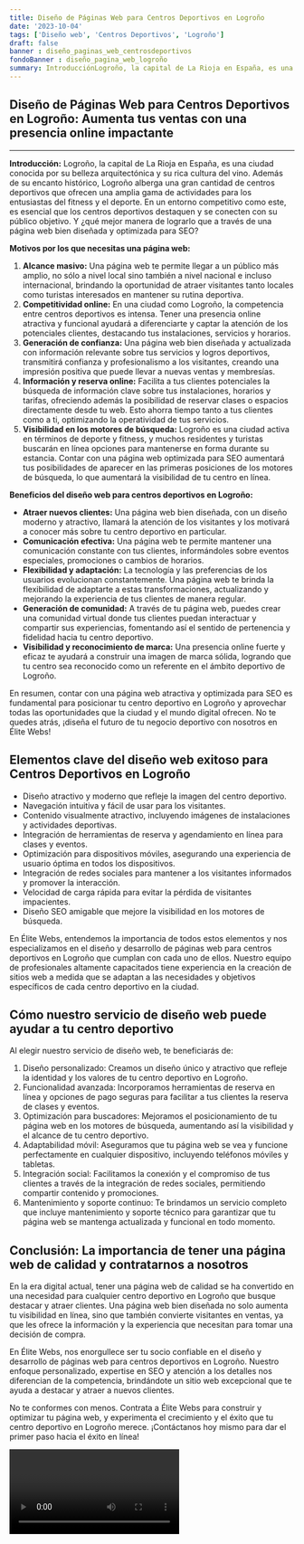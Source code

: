 ```yaml
---
title: Diseño de Páginas Web para Centros Deportivos en Logroño
date: '2023-10-04'
tags: ['Diseño web', 'Centros Deportivos', 'Logroño']
draft: false
banner : diseño_paginas_web_centrosdeportivos
fondoBanner : diseño_pagina_web_logroño
summary: IntroducciónLogroño, la capital de La Rioja en España, es una ciudad conocida por su belleza arquitectónica y su rica cultura del vino. Además de su encanto histórico, Logroño alberga una gran cantidad de centros deportivos que ofrecen una amplia gama de actividades para los entusiastas del fitness y el deporte. En un entorno competitivo como este, es esencial que los centros deportivos destaquen y se conecten con su público objetivo. Y ¿qué mejor manera de lograrlo que a través de una página web bien diseñada y optimizada para SEO?
---
```


## **Diseño de Páginas Web para Centros Deportivos en Logroño: Aumenta tus ventas con una presencia online impactante**
---

**Introducción:**
Logroño, la capital de La Rioja en España, es una ciudad conocida por su belleza arquitectónica y su rica cultura del vino. Además de su encanto histórico, Logroño alberga una gran cantidad de centros deportivos que ofrecen una amplia gama de actividades para los entusiastas del fitness y el deporte. En un entorno competitivo como este, es esencial que los centros deportivos destaquen y se conecten con su público objetivo. Y ¿qué mejor manera de lograrlo que a través de una página web bien diseñada y optimizada para SEO?

**Motivos por los que necesitas una página web:**
1. **Alcance masivo:** Una página web te permite llegar a un público más amplio, no sólo a nivel local sino también a nivel nacional e incluso internacional, brindando la oportunidad de atraer visitantes tanto locales como turistas interesados en mantener su rutina deportiva.
2. **Competitividad online:** En una ciudad como Logroño, la competencia entre centros deportivos es intensa. Tener una presencia online atractiva y funcional ayudará a diferenciarte y captar la atención de los potenciales clientes, destacando tus instalaciones, servicios y horarios.
3. **Generación de confianza:** Una página web bien diseñada y actualizada con información relevante sobre tus servicios y logros deportivos, transmitirá confianza y profesionalismo a los visitantes, creando una impresión positiva que puede llevar a nuevas ventas y membresías.
4. **Información y reserva online:** Facilita a tus clientes potenciales la búsqueda de información clave sobre tus instalaciones, horarios y tarifas, ofreciendo además la posibilidad de reservar clases o espacios directamente desde tu web. Esto ahorra tiempo tanto a tus clientes como a ti, optimizando la operatividad de tus servicios.
5. **Visibilidad en los motores de búsqueda:** Logroño es una ciudad activa en términos de deporte y fitness, y muchos residentes y turistas buscarán en línea opciones para mantenerse en forma durante su estancia. Contar con una página web optimizada para SEO aumentará tus posibilidades de aparecer en las primeras posiciones de los motores de búsqueda, lo que aumentará la visibilidad de tu centro en línea.

**Beneficios del diseño web para centros deportivos en Logroño:**
- **Atraer nuevos clientes:** Una página web bien diseñada, con un diseño moderno y atractivo, llamará la atención de los visitantes y los motivará a conocer más sobre tu centro deportivo en particular.
- **Comunicación efectiva:** Una página web te permite mantener una comunicación constante con tus clientes, informándoles sobre eventos especiales, promociones o cambios de horarios.
- **Flexibilidad y adaptación:** La tecnología y las preferencias de los usuarios evolucionan constantemente. Una página web te brinda la flexibilidad de adaptarte a estas transformaciones, actualizando y mejorando la experiencia de tus clientes de manera regular.
- **Generación de comunidad:** A través de tu página web, puedes crear una comunidad virtual donde tus clientes puedan interactuar y compartir sus experiencias, fomentando así el sentido de pertenencia y fidelidad hacia tu centro deportivo.
- **Visibilidad y reconocimiento de marca:** Una presencia online fuerte y eficaz te ayudará a construir una imagen de marca sólida, logrando que tu centro sea reconocido como un referente en el ámbito deportivo de Logroño.

En resumen, contar con una página web atractiva y optimizada para SEO es fundamental para posicionar tu centro deportivo en Logroño y aprovechar todas las oportunidades que la ciudad y el mundo digital ofrecen. No te quedes atrás, ¡diseña el futuro de tu negocio deportivo con nosotros en Élite Webs!


<GifSeo />

<Cta />

## Elementos clave del diseño web exitoso para Centros Deportivos en Logroño

- Diseño atractivo y moderno que refleje la imagen del centro deportivo.
- Navegación intuitiva y fácil de usar para los visitantes.
- Contenido visualmente atractivo, incluyendo imágenes de instalaciones y actividades deportivas.
- Integración de herramientas de reserva y agendamiento en línea para clases y eventos.
- Optimización para dispositivos móviles, asegurando una experiencia de usuario óptima en todos los dispositivos.
- Integración de redes sociales para mantener a los visitantes informados y promover la interacción.
- Velocidad de carga rápida para evitar la pérdida de visitantes impacientes.
- Diseño SEO amigable que mejore la visibilidad en los motores de búsqueda.

En Élite Webs, entendemos la importancia de todos estos elementos y nos especializamos en el diseño y desarrollo de páginas web para centros deportivos en Logroño que cumplan con cada uno de ellos. Nuestro equipo de profesionales altamente capacitados tiene experiencia en la creación de sitios web a medida que se adaptan a las necesidades y objetivos específicos de cada centro deportivo en la ciudad.

## Cómo nuestro servicio de diseño web puede ayudar a tu centro deportivo

Al elegir nuestro servicio de diseño web, te beneficiarás de:

1. Diseño personalizado: Creamos un diseño único y atractivo que refleje la identidad y los valores de tu centro deportivo en Logroño.
2. Funcionalidad avanzada: Incorporamos herramientas de reserva en línea y opciones de pago seguras para facilitar a tus clientes la reserva de clases y eventos.
3. Optimización para buscadores: Mejoramos el posicionamiento de tu página web en los motores de búsqueda, aumentando así la visibilidad y el alcance de tu centro deportivo.
4. Adaptabilidad móvil: Aseguramos que tu página web se vea y funcione perfectamente en cualquier dispositivo, incluyendo teléfonos móviles y tabletas.
5. Integración social: Facilitamos la conexión y el compromiso de tus clientes a través de la integración de redes sociales, permitiendo compartir contenido y promociones.
6. Mantenimiento y soporte continuo: Te brindamos un servicio completo que incluye mantenimiento y soporte técnico para garantizar que tu página web se mantenga actualizada y funcional en todo momento.

## Conclusión: La importancia de tener una página web de calidad y contratarnos a nosotros

En la era digital actual, tener una página web de calidad se ha convertido en una necesidad para cualquier centro deportivo en Logroño que busque destacar y atraer clientes. Una página web bien diseñada no solo aumenta tu visibilidad en línea, sino que también convierte visitantes en ventas, ya que les ofrece la información y la experiencia que necesitan para tomar una decisión de compra.

En Élite Webs, nos enorgullece ser tu socio confiable en el diseño y desarrollo de páginas web para centros deportivos en Logroño. Nuestro enfoque personalizado, expertise en SEO y atención a los detalles nos diferencian de la competencia, brindándote un sitio web excepcional que te ayuda a destacar y atraer a nuevos clientes.

No te conformes con menos. Contrata a Élite Webs para construir y optimizar tu página web, y experimenta el crecimiento y el éxito que tu centro deportivo en Logroño merece. ¡Contáctanos hoy mismo para dar el primer paso hacia el éxito en línea!

<Video />

<CtaBot job='Centros Deportivos' city='Logroño'/>

<Gmaps query='Logroño+españa+maps' />